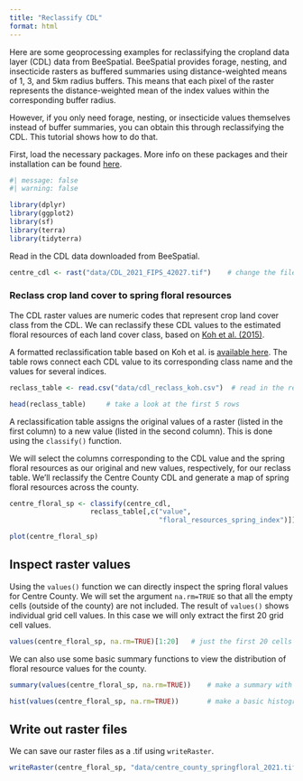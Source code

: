 ```yaml
---
title: "Reclassify CDL"
format: html
---
```


Here are some geoprocessing examples for reclassifying the cropland data layer (CDL) data from BeeSpatial. BeeSpatial provides forage, nesting, and insecticide rasters as buffered summaries using distance-weighted means of 1, 3, and 5km radius buffers. This means that each pixel of the raster represents the distance-weighted mean of the index values within the corresponding buffer radius.

However, if you only need forage, nesting, or insecticide values themselves instead of buffer summaries, you can obtain this through reclassifying the CDL. This tutorial shows how to do that.

First, load the necessary packages. More info on these packages and their installation can be found [here](ref.com).

```r
#| message: false
#| warning: false

library(dplyr)
library(ggplot2)
library(sf)
library(terra)
library(tidyterra)

```

Read in the CDL data downloaded from BeeSpatial.

```r

centre_cdl <- rast("data/CDL_2021_FIPS_42027.tif")    # change the filepath to reflect where you've stored the data

```

### Reclass crop land cover to spring floral resources

The CDL raster values are numeric codes that represent crop land cover class from the CDL. We can reclassify these CDL values to the estimated floral resources of each land cover class, based on [Koh et al. (2015)](https://www.pnas.org/doi/abs/10.1073/pnas.1517685113).

A formatted reclassification table based on Koh et al. is [available here](http.test). The table rows connect each CDL value to its corresponding class name and the values for several indices.

```r
reclass_table <- read.csv("data/cdl_reclass_koh.csv")  # read in the reclassification table

head(reclass_table)     # take a look at the first 5 rows
```

A reclassification table assigns the original values of a raster (listed in the first column) to a new value (listed in the second column). This is done using the `classify()` function.

We will select the columns corresponding to the CDL value and the spring floral resources as our original and new values, respectively, for our reclass table. We'll reclassify the Centre County CDL and generate a map of spring floral resources across the county.

```r
centre_floral_sp <- classify(centre_cdl,
                    reclass_table[,c("value",
                                     "floral_resources_spring_index")])

plot(centre_floral_sp)
```

## Inspect raster values

Using the `values()` function we can directly inspect the spring floral values for Centre County. We will set the argument `na.rm=TRUE` so that all the empty cells (outside of the county) are not included. The result of `values()` shows individual grid cell values. In this case we will only extract the first 20 grid cell values.

```r
values(centre_floral_sp, na.rm=TRUE)[1:20]   # just the first 20 cells
```

We can also use some basic summary functions to view the distribution of floral resource values for the county.

```r
summary(values(centre_floral_sp, na.rm=TRUE))    # make a summary with the quartiles and the mean

hist(values(centre_floral_sp, na.rm=TRUE))       # make a basic histogram of values
```

## Write out raster files

We can save our raster files as a .tif using `writeRaster`.

```r

writeRaster(centre_floral_sp, "data/centre_county_springfloral_2021.tif", overwrite=TRUE)

```
